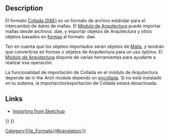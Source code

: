 <languages/>

<div class="mw-translate-fuzzy">
{{docnav/es
|[[Arch IFC/es|IFC]]
|[[Arch OBJ/es|OBJ]]
|[[Arch_Workbench/es|Arch Module]]
}}
</div>

{{TOCright}}

== Description ==

<div class="mw-translate-fuzzy">
El formato [http://en.wikipedia.org/wiki/COLLADA Collada (DAE)] es un formato de archivo estándar para el intercambio de datos de mallas. El [[Arch_Workbench/es|Módulo de Arquitectura]] puede importar mallas desde archivos .dae, y exportar objetos de Arquitectura y otros objetos basados en [[Part_Workbench/es|formas]] al formato .dae.
</div>

<div class="mw-translate-fuzzy">
Ten en cuenta que los objetos importados serán objetos de [[Mesh_Workbench/es|Malla]], y tendrán que convertirse en formas o objetos de Arquitectura para un uso óptimo. El [[Arch_Workbench/es|Módulo de Arquitectura]] dispone de varias herramientas para ayudarte a realizar esa operación.
</div>

<div class="mw-translate-fuzzy">
La funcionalidad de importación de Collada en el módulo de Arquitectura depende de  in the Arch module depends on [http://pycollada.github.com/ pycollada]. Si no está instalado en tu sistema, la importación/exportación de Collada estará desactivada.
</div>

==Links==

* [[Importing_From_Sketchup|Importing from Sketchup]]


<div class="mw-translate-fuzzy">
{{docnav/es
|[[Arch IFC/es|IFC]]
|[[Arch OBJ/es|OBJ]]
|[[Arch_Workbench/es|Arch Module]]
}}
</div>

{{BIM_Tools_navi{{#translation:}}}}
{{Userdocnavi{{#translation:}}}}
[[Category:File_Formats{{#translation:}}]]